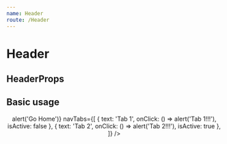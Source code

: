 ```yaml
---
name: Header
route: /Header
---
```



# Header

## HeaderProps

<Props of={Header} />

## Basic usage

<Playground>
  <GlobalStyle />
  <ThemeProvider theme={theme}>
    <Header
      title="My Page Title"
      leftIconAction={() => alert('Go Home')}
      navTabs={[
        { text: 'Tab 1', onClick: () => alert('Tab 1!!!'), isActive: false },
        { text: 'Tab 2', onClick: () => alert('Tab 2!!!'), isActive: true },
      ]}
    />
  </ThemeProvider>
</Playground>

